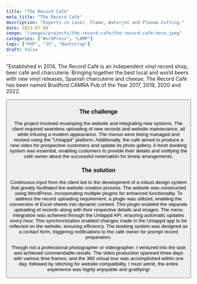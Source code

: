 ```yaml
---
title: "The Record Cafe"
meta_title: "The Record Cafe"
description: "Experts in Laser, Flame, Waterjet and Plasma Cutting."
date: 2023-07-09
image: "/images/projects/the-record-cafe/the-record-cafe-hero.jpeg"
categories: ["WordPress", "LAMP"]
tags: ["PHP", "JS", "Bootstrap"]
draft: false
---
```


“Established in 2014, The Record Café is an independent vinyl record shop, beer café and charcuterie. Bringing together the best local and world beers with new vinyl releases, Spanish charcuterie and cheese. The Record Café has been named Bradford CAMRA Pub of the Year 2017, 2019, 2020 and 2022.

<Button label="Visit the website" link="https://therecordcafe.co.uk/" style="solid" target="_blank"/>

### The challenge

The project involved revamping the website and integrating new systems. The client required seamless uploading of new records and website maintenance, all while infusing a modern appearance. The menus were being managed and revised using the "Untappd" platform. Additionally, the café aimed to produce a new video for prospective customers and update its photo gallery. A fresh booking system was essential, enabling customers to provide their details and notifying the café owner about the successful reservation for timely arrangements.

### The solution

Continuous input from the client led to the development of a robust design system that greatly facilitated the website creation process. The website was constructed using WordPress, incorporating multiple plugins for enhanced functionality. To address the record uploading requirement, a plugin was utilized, enabling the conversion of Excel sheets into dynamic content. This plugin enabled the separate uploading of records along with their respective details and images. The menu integration was achieved through the Untappd API, ensuring automatic updates every hour. This synchronization enabled changes made in the Untappd app to be reflected on the website, ensuring efficiency. The booking system was designed as a contact form, triggering notifications to the café owner for prompt record preparation.

Though not a professional photographer or videographer, I ventured into the task and achieved commendable results. The video production spanned three days with various time frames, and the 360 virtual tour was accomplished within one day, followed by stitching for website compatibility. I must admit, the entire experience was highly enjoyable and gratifying!

<Youtube client:load id="Yyw4skyn408" title="The Record Cafe" />
